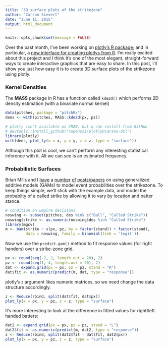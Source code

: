 ```yaml
---
title: "3D surface plots of the strikezone"
author: "Carson Sievert"
date: "June 11, 2015"
output: html_document
---
```


```r
knitr::opts_chunk$set(message = FALSE)
```

Over the past month, I've been working on [plotly's R package](https://github.com/ropensci/plotly); and in particular, a [new interface for creating plotlys from R](http://cpsievert.github.io/plotly/dsl/). I'm really excited about this project and I think it's one of the most elegant, straight-forward ways to create interactive graphics that are easy to share. In this post, I'll show you just how easy it is to create 3D surface plots of the strikezone using plotly.

### Kernel Densities

The __MASS__ package in R has a function called `kde2d()` which performs 2D density estimation (with a bivariate normal kernel) 

```r
data(pitches, package = "pitchRx")
dens <- with(pitches, MASS::kde2d(px, pz))
```

```r
# plotly isn't available on CRAN, but u can install from GitHub
# devtools::install_github("ropensci/plotly@carson-dsl")
library(plotly)
with(dens, plot_ly(x = x, y = y, z = z, type = "surface"))
```

Although this plot is cool, we can't perform any interesting statistical inference with it. All we can see is an estimated frequency.

### Probabilistic Surfaces

Brian Mills and I [have](http://princeofslides.blogspot.com/2013/07/advanced-sab-r-metrics-parallelization.html) a [number](https://baseballwithr.wordpress.com/2014/04/21/are-umpires-becoming-less-merciful/) [of](https://baseballwithr.wordpress.com/2014/10/23/a-probabilistic-model-for-interpreting-strike-zone-expansion-7/) [posts/papers](http://onlinelibrary.wiley.com/doi/10.1002/mde.2630/abstract) on using generalized additive models (GAMs) to model event probabilities over the strikezone. To keep things simple, we'll stick with the example data, and model the probablity of a called strike by allowing it to vary by location and batter stance.

```r
# condition on umpire decisions
noswing <- subset(pitches, des %in% c("Ball", "Called Strike"))
noswing$strike <- as.numeric(noswing$des %in% "Called Strike")
library(mgcv)
m <- bam(strike ~ s(px, pz, by = factor(stand)) + factor(stand), 
         data = noswing, family = binomial(link = 'logit'))
```

Now we use the `predict.gam()` method to fit response values (for right handers) over a strike-zone grid.

```r
px <- round(seq(-2, 2, length.out = 20), 2)
pz <- round(seq(1, 4, length.out = 20), 2)
dat <- expand.grid(px = px, pz = pz, stand = "R")
dat$fit <- as.numeric(predict(m, dat, type = "response"))
```

plotly's `z` argument likes numeric matrices, so we need change the data structure accordingly.

```r
z <- Reduce(rbind, split(dat$fit, dat$px))
plot_ly(x = px, y = pz, z = z, type = "surface")
```

It's more interesting to look at the difference in fitted values for right/left handed batters:

```r
dat2 <- expand.grid(px = px, pz = pz, stand = "L")
dat2$fit <- as.numeric(predict(m, dat2, type = "response"))
z <- Reduce(rbind, split(dat2$fit - dat$fit, dat2$px))
plot_ly(x = px, y = pz, z = z, type = "surface")
```



